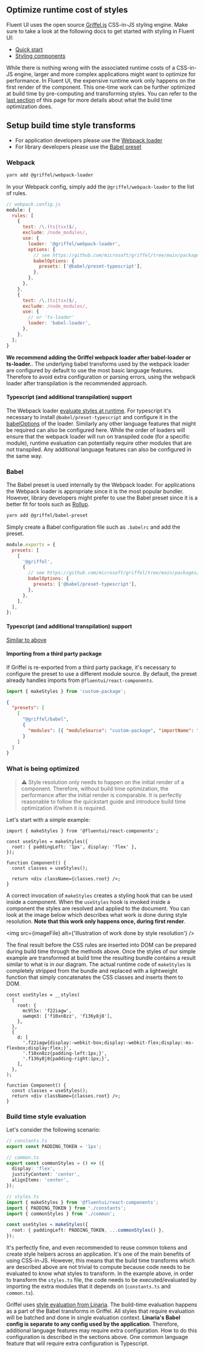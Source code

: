 
<Meta title="Concepts/Developer/Build time styles" />

## Optimize runtime cost of styles

Fluent UI uses the open source [Griffel.js](https://griffel.js.org/) CSS-in-JS styling engine.
Make sure to take a look at the following docs to get started with styling in Fluent UI:

- [Quick start](?path=/docs/concepts-developer-quick-start--page)
- [Styling components](?path=/story/concepts-developer-styling-components--page)

While there is nothing wrong with the associated runtime costs of a CSS-in-JS engine, larger and more complex
applications might want to optimize for performance. In Fluent UI, the expensive runtime work only
happens on the first render of the component. This one-time work can be further optimized at build time by
pre-computing and transforming styles. You can refer to the [last section](#what-is-being-optimized) of this page for more details
about what the build time optimization does.

## Setup build time style transforms

- For application developers please use the [Webpack loader](#webpack)
- For library developers please use the [Babel preset](#babel)

### Webpack

```sh
yarn add @griffel/webpack-loader
```

In your Webpack config, simply add the `@griffel/webpack-loader` to the list of rules.

```javascript
// webpack.config.js
module: {
  rules: [
    {
      test: /\.(ts|tsx)$/,
      exclude: /node_modules/,
      use: {
        loader: '@griffel/webpack-loader',
        options: {
          // see https://github.com/microsoft/griffel/tree/main/packages/webpack-loader#configuring-babel-settings
          babelOptions: {
            presets: ['@babel/preset-typescript'],
          },
        },
      },
    },
    {
      test: /\.(ts|tsx)$/,
      exclude: /node_modules/,
      use: {
        // or 'ts-loader'
        loader: 'babel-loader',
      },
    },
  ];
}
```

**We recommend adding the Griffel webpack loader after babel-loader or ts-loader.**. The underlying babel transforms
used by the webpack loader are configured by default to use the most basic language features. Therefore to avoid
extra configuration or parsing errors, using the webpack loader after transpilation is the recommended approach.

#### Typescript (and additional transpilation) support

The Webpack loader [evaluate styles at runtime](#build-time-style-evaluation). For typescript
it's necessary to install `@babel/preset-typescript` and configure it in the [babelOptions](https://github.com/microsoft/griffel/tree/main/packages/webpack-loader#configuring-babel-settings) of the loader. Similarly
any other language features that might be required can also be configured here. While the order of loaders will
ensure that the webpack loader will run on transpiled code (for a specific module), runtime evaluation can potentially require other
modules that are not transpiled. Any additional language features can also be configured in the same way.

### Babel

The Babel preset is used internally by the Webpack loader. For applications the Webpack loader is appropriate
since it is the most popular bundler.
However, library developers might prefer to use the Babel preset since it is a better fit for tools such as [Rollup](https://rollupjs.org/guide/en/).

```sh
yarn add @griffel/babel-preset
```

Simply create a Babel configuration file such as `.babelrc` and add the preset.

```js
module.exports = {
  presets: [
    [
      '@griffel',
      {
        // see https://github.com/microsoft/griffel/tree/main/packages/webpack-loader#configuring-babel-settings
        babelOptions: {
          presets: ['@babel/preset-typescript'],
        },
      },
    ],
  ],
};
```

#### Typescript (and additional transpilation) support

[Similar to above](#typescript-and-additional-transpilation-support)

#### Importing from a third party package

If Griffel is re-exported from a third party package, it's necessary to configure the preset to use a different
module source. By default, the preset already handles imports from `@fluentui/react-components`.

```js
import { makeStyles } from 'custom-package';
```

```json
{
  "presets": [
    [
      "@griffel/babel",
      {
        "modules": [{ "moduleSource": "custom-package", "importName": "makeStyles" }]
      }
    ]
  ]
}
```

### What is being optimized

> ⚠️ Style resolution only needs to happen on the initial render of a component. Therefore, without build time
> optimization, the performance after the initial render is comparable. It is perfectly reasonable to follow the
> quickstart guide and introduce build time optimization if/when it is required.

Let's start with a simple example:

```tsx
import { makeStyles } from '@fluentui/react-components';

const useStyles = makeStyles({
  root: { paddingLeft: '1px', display: 'flex' },
});

function Component() {
  const classes = useStyles();

  return <div className={classes.root} />;
}
```

A correct invocation of `makeStyles` creates a styling hook that can be used inside a component. When the `useStyles`
hook is invoked inside a component the styles are resolved and applied to the document. You can look at the image below
which describes what work is done during style resolution. **Note that this work only happens once, during first render**.

<img src={imageFile} alt={'Illustration of work done by style resolution'} />

The final result before the CSS rules are inserted into DOM can be prepared during build time through
the methods above. Once the styles of our simple example are transformed at build time the resulting bundle contains
a result similar to what is in our diagram. The actual runtime code of `makeStyles` is completely stripped from the
bundle and replaced with a lightweight function that simply concatenates the CSS classes and inserts them to
DOM.

```tsx
const useStyles = __styles(
  {
    root: {
      mc9l5x: 'f22iagw',
      uwmqm3: ['f10xn8zz', 'f136y8j8'],
    },
  },
  {
    d: [
      '.f22iagw{display:-webkit-box;display:-webkit-flex;display:-ms-flexbox;display:flex;}',
      '.f10xn8zz{padding-left:1px;}',
      '.f136y8j8{padding-right:1px;}',
    ],
  },
);

function Component() {
  const classes = useStyles();
  return <div className={classes.root} />;
}
```

### Build time style evaluation

Let's consider the following scenario:

```ts
// constants.ts
export const PADDING_TOKEN = '1px';

// common.ts
export const commonStyles = () => ({
  display: 'flex',
  justifyContent: 'center',
  alignItems: 'center',
});

// styles.ts
import { makeStyles } from '@fluentui/react-components';
import { PADDING_TOKEN } from './constants';
import { commonStyles } from './common';

const useStyles = makeStyles({
  root: { paddingLeft: PADDING_TOKEN, ...commonStyles() },
});
```

It's perfectly fine, and even recommended to reuse common tokens and create style helpers across an application. It's
one of the main benefits of using CSS-in-JS. However, this means that the build time transforms which are described
above are not trivial to compute because code needs to be evaluated to know what styles to transform. In the example
above, in order to transform the `styles.ts` file, the code needs to be executed/evaluated by importing the extra
modules that it depends on (`constants.ts` and `common.ts`).

Griffel uses
[style evaluation from Linaria](https://github.com/callstack/linaria).
The build-time evaluation happens as a part of the Babel transforms in Griffel. All styles that require evaluation will be
batched and done in single evaluation context. **Linaria's Babel config is separate to any config used by the application**.
Therefore, additional language features
may require extra configuration. How to do this configuration is described in the sections above. One common
language feature that will require extra configuration is Typescript.
